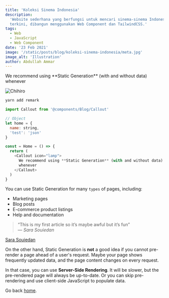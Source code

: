 ```yaml
---
title: 'Koleksi Sinema Indonesia'
description:
  'Website sederhana yang berfungsi untuk mencari sinema-sinema Indonesia
  terkini, dibangun menggunakan Web Component dan TailwindCSS.'
tags:
  - Web
  - JavaScript
  - Web Component
date: '23 Feb 2021'
image: '/static/posts/blog/koleksi-sinema-indonesia/meta.jpg'
image_alt: 'Illustration'
author: Abdullah Ammar
---
```



<Callout icon="lamp">
  We recommend using **Static Generation** (with and without data) whenever
</Callout>

![Chihiro](/static/posts/blog/koleksi-sinema-indonesia/meta.jpg)

```bash
yarn add remark
```

```jsx:Home.js {1,4-7}
import Callout from '@components/Blog/Callout'

// Object
let home = {
  name: string,
  'test': 'json'
}

const = Home = () => {
  return (
    <Callout icon="lamp">
      We recommend using **Static Generation** (with and without data)
      whenever
    </Callout>
  )
}
```

You can use Static Generation for many `types` of pages, including:

- Marketing pages
- Blog posts
- E-commerce product listings
- Help and documentation

> “This is my first article so it’s maybe awful but it’s fun” <br/> — _Sara
> Souiedan_

[Sara Souiedan](https://www.sarasoueidan.com/)

On the other hand, Static Generation is **not** a good idea if you cannot
pre-render a page ahead of a user's request. Maybe your page shows frequently
updated data, and the page content changes on every request.

In that case, you can use **Server-Side Rendering**. It will be slower, but
the pre-rendered page will always be up-to-date. Or you can skip pre-rendering
and use client-side JavaScript to populate data.

Go back [home](/).
